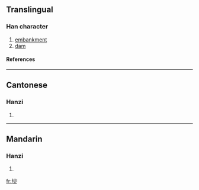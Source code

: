 {{see|壩}}

==Translingual==
===Han character===
{{Han char|rn=32|rad=土|as=04|sn=7|four=|canj=土月人 (GBO)}}
# [[embankment]]
# [[dam]]
====References====
{{Han ref|kx=0226.101|hdz=10422.170|uh=575D|ud=22365}}
----
==Cantonese==
===Hanzi===
{{yue-hanzi|jyut=|y=ba3}}
# {{defn|Cantonese}}
----
==Mandarin==
===Hanzi===
{{cmn-hanzi|tra=壩|pin=[[bà]] (ba4)|wg=pa<sup>4</sup>}}
# {{defn|Mandarin}}

[[fr:坝]]